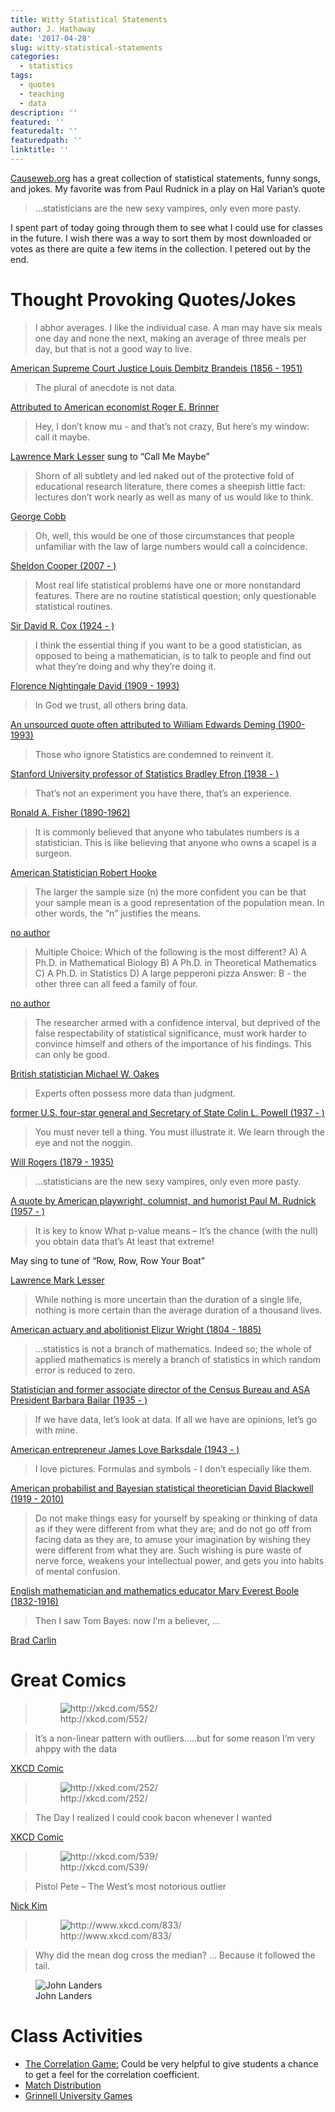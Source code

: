 ```yaml
---
title: Witty Statistical Statements
author: J. Hathaway
date: '2017-04-28'
slug: witty-statistical-statements
categories:
  - statistics
tags:
  - quotes
  - teaching
  - data
description: ''
featured: ''
featuredalt: ''
featuredpath: ''
linktitle: ''
---
```


[Causeweb.org](https://www.causeweb.org/cause/resources/fun/){target="blank"} has a great collection of statistical statements, funny songs, and jokes. My favorite was from Paul Rudnick in a play on Hal Varian's quote

> ...statisticians are the new sexy vampires, only even more pasty. 

I spent part of today going through them to see what I could use for classes in the future.  I wish there was a way to sort them by most downloaded or votes as there are quite a few items in the collection.  I petered out by the end.

# Thought Provoking Quotes/Jokes

> I abhor averages. I like the individual case. A man may have six meals one day and none the next, making an average of three meals per day, but that is not a good way to live.    

[American Supreme Court Justice Louis Dembitz Brandeis (1856 - 1951)](https://www.causeweb.org/cause/resources/fun/quotes/brandeis-averages?id=181){target="blank"}

> The plural of anecdote is not data.   

[Attributed to American economist Roger E. Brinner](https://www.causeweb.org/cwis/g1259){target="blank"}

>  Hey, I don't know mu - and that's not crazy,
But here's my window: call it maybe.

[Lawrence Mark Lesser](https://www.causeweb.org/cause/resources/fun/songs/call-it-maybe?id=502){target="blank"} sung to "Call Me Maybe"

> Shorn of all subtlety and led naked out of the protective fold of educational research literature, there comes a sheepish little fact: lectures don't work nearly as well as many of us would like to think.

[George Cobb](https://www.causeweb.org/cwis/g2480){target="blank"}

> Oh, well, this would be one of those circumstances that people unfamiliar with the law of large numbers would call a coincidence.

[Sheldon Cooper (2007 - )](https://www.causeweb.org/cause/resources/fun/quotes/cooper-law-large-numbers?id=360){target="blank"}

> Most real life statistical problems have one or more nonstandard features. There are no routine statistical question; only questionable statistical routines. 

[Sir David R. Cox (1924 - )](https://www.causeweb.org/cwis/g2156){target="blank"}

> I think the essential thing if you want to be a good statistician, as opposed to being a mathematician, is to talk to people and find out what they're doing and why they're doing it. 

[Florence Nightingale David (1909 - 1993)](https://www.causeweb.org/cwis/g1807){target="blank"}

> In God we trust, all others bring data. 

[An unsourced quote often attributed to William Edwards Deming (1900-1993)](https://www.causeweb.org/cwis/r1673/quote_deming_on_data){target="blank"}

> Those who ignore Statistics are condemned to reinvent it. 

[Stanford University professor of Statistics Bradley Efron (1938 - )](https://www.causeweb.org/cwis/g1746){target="blank"}

> That's not an experiment you have there, that's an experience. 

[Ronald A. Fisher (1890-1962)](https://www.causeweb.org/cwis/g1256){target="blank"}


> It is commonly believed that anyone who tabulates numbers is a statistician. This is like believing that anyone who owns a scapel is a surgeon. 

[American Statistician Robert Hooke](https://www.causeweb.org/cwis/g1666){target="blank"}

> The larger the sample size (n) the more confident you can be that your sample mean is a good representation of the population mean. In other words, the "n" justifies the means.

[no author](https://www.causeweb.org/cwis/r1961/joke_justifying_the_means){target="blank"}

> Multiple Choice: Which of the following is the most different?
A) A Ph.D. in Mathematical Biology
B) A Ph.D. in Theoretical Mathematics
C) A Ph.D. in Statistics
D) A large pepperoni pizza
Answer: B - the other three can all feed a family of four.

[no author](https://www.causeweb.org/cwis/g1762){target="blank"}


> The researcher armed with a confidence interval, but deprived of the false respectability of statistical significance, must work harder to convince himself and others of the importance of his findings. This can only be good. 

[British statistician Michael W. Oakes](https://www.causeweb.org/cwis/g2200){target="blank"}

> Experts often possess more data than judgment. 

[former U.S. four-star general and Secretary of State Colin L. Powell (1937 - )](https://www.causeweb.org/cwis/g2105){target="blank"}

> You must never tell a thing. You must illustrate it. We learn through the eye and not the noggin. 

[Will Rogers (1879 - 1935)](https://www.causeweb.org/cwis/g1608){target="blank"}

> ...statisticians are the new sexy vampires, only even more pasty. 

[A quote by American playwright, columnist, and humorist Paul M. Rudnick (1957 - )](https://www.causeweb.org/cwis/g2194){target="blank"}

> It is key to know
What p-value means --
It's the chance
(with the null)
you obtain
data that's
At least that extreme!

May sing to tune of "Row, Row, Row Your Boat"

[Lawrence Mark Lesser](https://www.causeweb.org/cwis/g1248){target="blank"}

> While nothing is more uncertain than the duration of a single life, nothing is more certain than the average duration of a thousand lives. 

[American actuary and abolitionist Elizur Wright (1804 - 1885)](https://www.causeweb.org/cwis/g1267){target="blank"}

> ...statistics is not a branch of mathematics. Indeed so; the whole of applied mathematics is merely a branch of statistics in which random error is reduced to zero. 

[Statistician and former associate director of the Census Bureau and ASA President Barbara Bailar (1935 - )](https://www.causeweb.org/cwis/g1935){target="blank"}

> If we have data, let's look at data. If all we have are opinions, let's go with mine. 

[American entrepreneur James Love Barksdale (1943 - )](https://www.causeweb.org/cwis/g2204){target="blank"}

> I love pictures. Formulas and symbols - I don't especially like them.

[American probabilist and Bayesian statistical theoretician David Blackwell (1919 - 2010)](https://www.causeweb.org/cwis/g1904){target="blank"}

> Do not make things easy for yourself by speaking or thinking of data as if they were different from what they are; and do not go off from facing data as they are, to amuse your imagination by wishing they were different from what they are. Such wishing is pure waste of nerve force, weakens your intellectual power, and gets you into habits of mental confusion.

[English mathematician and mathematics educator Mary Everest Boole (1832-1916)](https://www.causeweb.org/cwis/g2157){target="blank"}

> Then I saw Tom Bayes: now I'm a believer, ...

[Brad Carlin](https://www.causeweb.org/cause/resources/fun/songs/bayesian-believer?id=218){target="blank"}

# Great Comics

> ![http://xkcd.com/552/](https://www.causeweb.org/cause/sites/default/files/resources/fun/cartoons/correlation.png)

> It's a non-linear pattern with outliers.....but for some reason I'm very ahppy with the data

[XKCD Comic](https://www.causeweb.org/cause/resources/fun/cartoons/correlation-regression-caveats?id=270){target="blank"}

> ![http://xkcd.com/252/](https://www.causeweb.org/cause/sites/default/files/resources/fun/cartoons/escalators.png)

> The Day I realized I could cook bacon whenever I wanted

[XKCD Comic](https://www.causeweb.org/cwis/g1830){target="blank"}

> ![http://xkcd.com/539/](https://www.causeweb.org/cause/sites/default/files/resources/fun/cartoons/boyfriend.png)

> Pistol Pete -- The West's most notorious outlier

[Nick Kim](https://www.causeweb.org/cwis/g2172){target="blank"}

> ![http://www.xkcd.com/833/](https://www.causeweb.org/cause/sites/default/files/resources/fun/cartoons/convincing.png)

> Why did the mean dog cross the median? ... Because it followed the tail.

![John Landers](https://www.causeweb.org/cause/sites/default/files/resources/fun/puzzles/dog.png)

# Class Activities

* [The Correlation Game:](http://higheredbcs.wiley.com/legacy/college/mann/0470444665/applets/applet_14_v6.html){target="blank"} Could be very helpful to give students a chance to get a feel for the correlation coefficient.
* [Match Distribution](http://distributome.org/V3/DistributomeGame.html){target="blank"}
* [Grinnell University Games](http://web.grinnell.edu/individuals/kuipers/stat2labs/Perfection.html){target="blank"}

